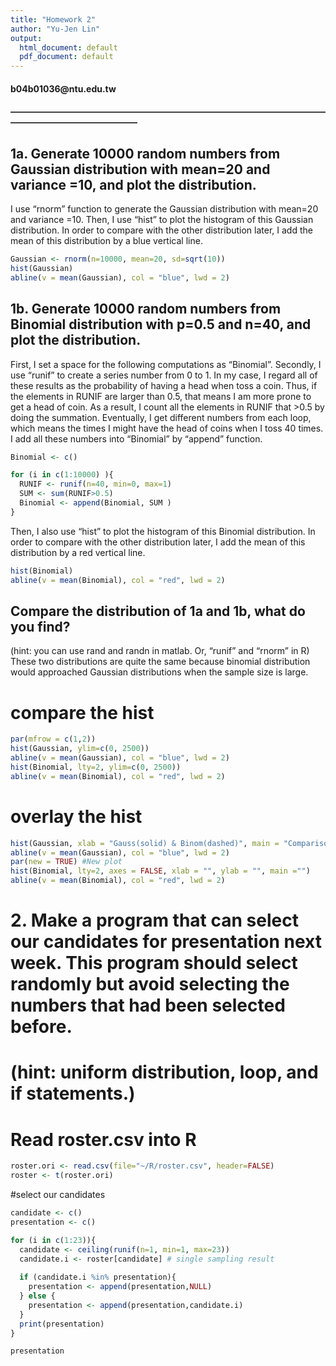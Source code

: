 ```yaml
---
title: "Homework 2"
author: "Yu-Jen Lin"
output:
  html_document: default
  pdf_document: default
---
```

#### b04b01036@ntu.edu.tw
#### --------------------------------------------------------------------------------------------------------------------------------------------------------


## 1a. Generate 10000 random numbers from Gaussian distribution with mean=20 and variance =10, and plot the distribution.
I use "rnorm" function to generate the Gaussian distribution with mean=20 and variance =10. Then, I use "hist" to plot the histogram of this Gaussian distribution. In order to compare with the other distribution later, I add the mean of this distribution by a blue vertical line.
```r
Gaussian <- rnorm(n=10000, mean=20, sd=sqrt(10)) 
hist(Gaussian)
abline(v = mean(Gaussian), col = "blue", lwd = 2)
```




## 1b. Generate 10000 random numbers from Binomial distribution with p=0.5 and n=40, and plot the distribution.
First, I set a space for the following computations as "Binomial". Secondly, I use "runif" to create a series number from 0 to 1. In my case, I regard all of these results as the probability of having a head when toss a coin. Thus, if the elements in RUNIF are larger than 0.5, that means I am more prone to get a head of coin. As a result, I count all the elements in RUNIF that >0.5 by doing the summation. Eventually, I get different numbers from each loop, which means the times I might have the head of coins when I toss 40 times. I add all these numbers into "Binomial" by "append" function.
```r
Binomial <- c()

for (i in c(1:10000) ){
  RUNIF <- runif(n=40, min=0, max=1)
  SUM <- sum(RUNIF>0.5)
  Binomial <- append(Binomial, SUM )
}
```

Then, I also use "hist" to plot the histogram of this Binomial distribution. In order to compare with the other distribution later, I add the mean of this distribution by a red vertical line.
```r
hist(Binomial)
abline(v = mean(Binomial), col = "red", lwd = 2)
```



## Compare the distribution of 1a and 1b, what do you find? 
(hint: you can use  rand  and  randn  in matlab. Or, “runif” and “rnorm” in R)
These two distributions are quite the same because binomial distribution would approached Gaussian distributions when the sample size is large.

# compare the hist
```r
par(mfrow = c(1,2)) 
hist(Gaussian, ylim=c(0, 2500))
abline(v = mean(Gaussian), col = "blue", lwd = 2)
hist(Binomial, lty=2, ylim=c(0, 2500))
abline(v = mean(Binomial), col = "red", lwd = 2)
```

# overlay the hist
```r
hist(Gaussian, xlab = "Gauss(solid) & Binom(dashed)", main = "Comparison")
abline(v = mean(Gaussian), col = "blue", lwd = 2)
par(new = TRUE) #New plot
hist(Binomial, lty=2, axes = FALSE, xlab = "", ylab = "", main ="")
abline(v = mean(Binomial), col = "red", lwd = 2)
```




# 2. Make a program that can select our candidates for presentation next week. This program should select randomly but avoid selecting the numbers that had been selected before. 
# (hint: uniform distribution, loop, and if statements.)

# Read roster.csv into R
```r
roster.ori <- read.csv(file="~/R/roster.csv", header=FALSE)
roster <- t(roster.ori)
```
#select our candidates
```r

candidate <- c()
presentation <- c()

for (i in c(1:23)){
  candidate <- ceiling(runif(n=1, min=1, max=23))
  candidate.i <- roster[candidate] # single sampling result
  
  if (candidate.i %in% presentation){
    presentation <- append(presentation,NULL)
  } else {
    presentation <- append(presentation,candidate.i)
  }
  print(presentation)
}

presentation

```


